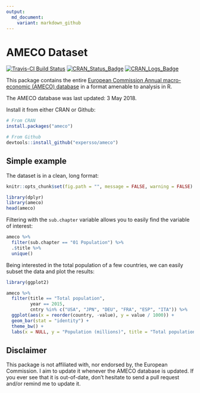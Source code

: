 ```yaml
---
output:
  md_document:
    variant: markdown_github
---
```


# AMECO Dataset

[![Travis-CI Build Status](https://travis-ci.org/expersso/ameco.svg?branch=master)](https://travis-ci.org/expersso/ameco)
[![CRAN_Status_Badge](http://www.r-pkg.org/badges/version/ameco)](https://cran.r-project.org/package=ameco)
[![CRAN_Logs_Badge](http://cranlogs.r-pkg.org/badges/grand-total/ameco)](https://cran.r-project.org/package=ameco)

This package contains the entire [European Commission Annual macro-economic 
(AMECO) 
database](http://ec.europa.eu/economy_finance/db_indicators/ameco/index_en.htm) 
in a format amenable to analysis in R.

The AMECO database was last updated: 3 May 2018.

Install it from either CRAN or Github:

```r
# From CRAN
install.packages("ameco")

# From Github
devtools::install_github("expersso/ameco")
```

## Simple example

The dataset is in a clean, long format:

```r
knitr::opts_chunk$set(fig.path = "", message = FALSE, warning = FALSE)
```

```r
library(dplyr)
library(ameco)
head(ameco)
```

Filtering with the `sub.chapter` variable allows you to easily find the variable
of interest:

```r
ameco %>% 
  filter(sub.chapter == "01 Population") %>% 
  .$title %>% 
  unique()
```

Being interested in the total population of a few countries, we can easily
subset the data and plot the results:

```r
library(ggplot2)

ameco %>% 
  filter(title == "Total population",
         year == 2015,
         cntry %in% c("USA", "JPN", "DEU", "FRA", "ESP", "ITA")) %>% 
  ggplot(aes(x = reorder(country, -value), y = value / 1000)) +
  geom_bar(stat = "identity") +
  theme_bw() +
  labs(x = NULL, y = "Population (millions)", title = "Total population")
```


## Disclaimer

This package is not affiliated with, nor endorsed by, the European Commission. I
aim to update it whenever the AMECO database is updated. If you ever see that it
is out-of-date, don't hesitate to send a pull request and/or remind me to update
it.